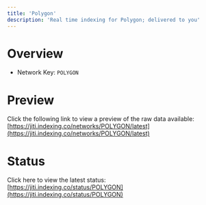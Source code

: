```yaml
---
title: 'Polygon'
description: 'Real time indexing for Polygon; delivered to you'
---
```


# Overview
- Network Key: `POLYGON`

# Preview
Click the following link to view a preview of the raw data available: [https://jiti.indexing.co/networks/POLYGON/latest](https://jiti.indexing.co/networks/POLYGON/latest)

# Status
Click here to view the latest status: [https://jiti.indexing.co/status/POLYGON](https://jiti.indexing.co/status/POLYGON)
